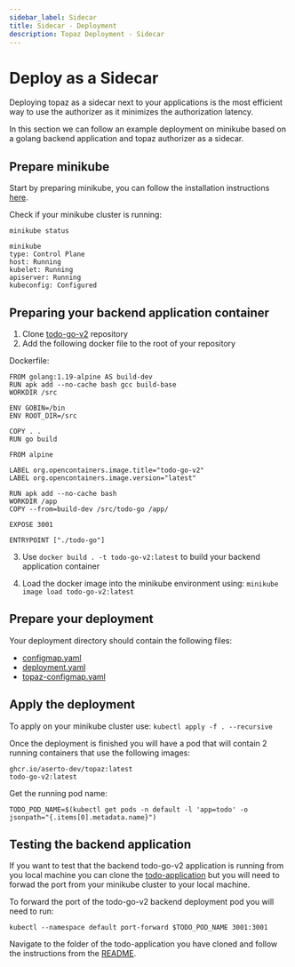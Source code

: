```yaml
---
sidebar_label: Sidecar
title: Sidecar - Deployment
description: Topaz Deployment - Sidecar
---
```


# Deploy as a Sidecar

Deploying topaz as a sidecar next to your applications is the most efficient way to use the authorizer as it minimizes the authorization latency.

In this section we can follow an example deployment on minikube based on a golang backend application and topaz authorizer as a sidecar.

## Prepare minikube
Start by preparing minikube, you can follow the installation instructions [here](https://minikube.sigs.k8s.io/docs/start/).

Check if your minikube cluster is running:
```
minikube status

minikube
type: Control Plane
host: Running
kubelet: Running
apiserver: Running
kubeconfig: Configured
```

## Preparing your backend application container
1. Clone [todo-go-v2](https://github.com/aserto-demo/todo-go-v2) repository 
2. Add the following docker file to the root of your repository

Dockerfile:
```
FROM golang:1.19-alpine AS build-dev
RUN apk add --no-cache bash gcc build-base
WORKDIR /src

ENV GOBIN=/bin
ENV ROOT_DIR=/src

COPY . .
RUN go build

FROM alpine

LABEL org.opencontainers.image.title="todo-go-v2"
LABEL org.opencontainers.image.version="latest"

RUN apk add --no-cache bash
WORKDIR /app
COPY --from=build-dev /src/todo-go /app/

EXPOSE 3001

ENTRYPOINT ["./todo-go"]
```

3. Use `docker build . -t todo-go-v2:latest` to build your backend application container

4. Load the docker image into the minikube environment using: `minikube image load todo-go-v2:latest`

## Prepare your deployment

Your deployment directory should contain the following files:

* [configmap.yaml](https://raw.githubusercontent.com/aserto-dev/topaz/main/docs/deployments/sidecar-deployment/configmap.yaml)
* [deployment.yaml](https://raw.githubusercontent.com/aserto-dev/topaz/main/docs/deployments/sidecar-deployment/deployment.yaml)
* [topaz-configmap.yaml](https://raw.githubusercontent.com/aserto-dev/topaz/main/docs/deployments/sidecar-deployment/topaz-configmap.yaml)

## Apply the deployment 

To apply on your minikube cluster use: `kubectl apply -f . --recursive`

Once the deployment is finished you will have a pod that will contain 2 running containers that use the following images:
```
ghcr.io/aserto-dev/topaz:latest 
todo-go-v2:latest
```

Get the running pod name:
```
TODO_POD_NAME=$(kubectl get pods -n default -l 'app=todo' -o jsonpath="{.items[0].metadata.name}")
```

## Testing the backend application 

If you want to test that the backend todo-go-v2 application is running from you local machine you can clone the [todo-application](https://github.com/aserto-demo/todo-application) but you will need to forwad the port from your minikube cluster to your local machine.

To forward the port of the todo-go-v2 backend deployment pod you will need to run:
```
kubectl --namespace default port-forward $TODO_POD_NAME 3001:3001
```

Navigate to the folder of the todo-application you have cloned and follow the instructions from the [README](https://github.com/aserto-demo/todo-application/blob/main/README.md).

